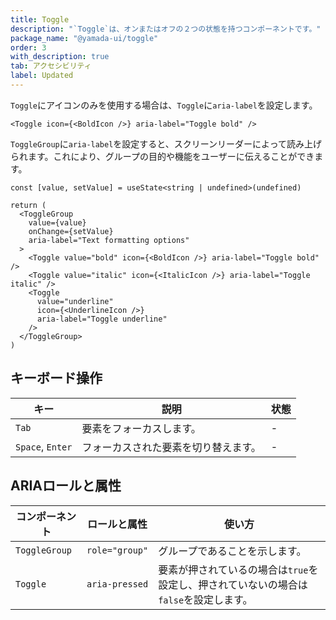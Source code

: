 ```yaml
---
title: Toggle
description: "`Toggle`は、オンまたはオフの２つの状態を持つコンポーネントです。"
package_name: "@yamada-ui/toggle"
order: 3
with_description: true
tab: アクセシビリティ
label: Updated
---
```


`Toggle`にアイコンのみを使用する場合は、`Toggle`に`aria-label`を設定します。

```tsx live=false
<Toggle icon={<BoldIcon />} aria-label="Toggle bold" />
```

`ToggleGroup`に`aria-label`を設定すると、スクリーンリーダーによって読み上げられます。これにより、グループの目的や機能をユーザーに伝えることができます。

```tsx live=false
const [value, setValue] = useState<string | undefined>(undefined)

return (
  <ToggleGroup
    value={value}
    onChange={setValue}
    aria-label="Text formatting options"
  >
    <Toggle value="bold" icon={<BoldIcon />} aria-label="Toggle bold" />
    <Toggle value="italic" icon={<ItalicIcon />} aria-label="Toggle italic" />
    <Toggle
      value="underline"
      icon={<UnderlineIcon />}
      aria-label="Toggle underline"
    />
  </ToggleGroup>
)
```

## キーボード操作

| キー             | 説明                                 | 状態 |
| ---------------- | ------------------------------------ | ---- |
| `Tab`            | 要素をフォーカスします。             | -    |
| `Space`, `Enter` | フォーカスされた要素を切り替えます。 | -    |

## ARIAロールと属性

| コンポーネント | ロールと属性   | 使い方                                                                                |
| -------------- | -------------- | ------------------------------------------------------------------------------------- |
| `ToggleGroup`  | `role="group"` | グループであることを示します。                                                        |
| `Toggle`       | `aria-pressed` | 要素が押されているの場合は`true`を設定し、押されていないの場合は`false`を設定します。 |
